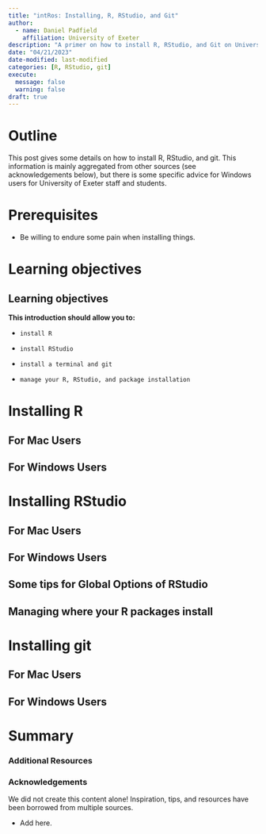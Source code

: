```yaml
---
title: "intRos: Installing, R, RStudio, and Git"
author: 
  - name: Daniel Padfield
    affiliation: University of Exeter
description: "A primer on how to install R, RStudio, and Git on University of Exeter computers."
date: "04/21/2023"
date-modified: last-modified
categories: [R, RStudio, git]
execute:
  message: false
  warning: false
draft: true
---
```


# Outline

This post gives some details on how to install R, RStudio, and git. This information is mainly aggregated from other sources (see acknowledgements below), but there is some specific advice for Windows users for University of Exeter staff and students.

# Prerequisites

- Be willing to endure some pain when installing things.

# Learning objectives

::: callout-note
# Learning objectives

**This introduction should allow you to:**

-     install R
-     install RStudio
-     install a terminal and git
-     manage your R, RStudio, and package installation
:::

# Installing R

## For Mac Users

## For Windows Users

# Installing RStudio

## For Mac Users

## For Windows Users

## Some tips for Global Options of RStudio

## Managing where your R packages install

# Installing git

## For Mac Users

## For Windows Users

# Summary

### Additional Resources

### Acknowledgements

We did not create this content alone! Inspiration, tips, and resources have been borrowed from multiple sources.

-   Add here.
